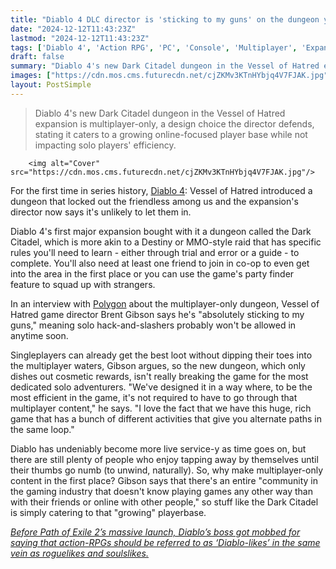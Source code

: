 ```yaml
---
title: "Diablo 4 DLC director is 'sticking to my guns' on the dungeon you can't enter unless you have friends"
date: "2024-12-12T11:43:23Z"
lastmod: "2024-12-12T11:43:23Z"
tags: ['Diablo 4', 'Action RPG', 'PC', 'Console', 'Multiplayer', 'Expansion', 'Vessel of Hatred', 'Dark Citadel']
draft: false
summary: "Diablo 4's new Dark Citadel dungeon in the Vessel of Hatred expansion is multiplayer-only, a design choice the director defends, stating it caters to a growing online-focused player base while not impacting solo players' efficiency."
images: ["https://cdn.mos.cms.futurecdn.net/cjZKMv3KTnHYbjq4V7FJAK.jpg"]
layout: PostSimple
---
```

> Diablo 4's new Dark Citadel dungeon in the Vessel of Hatred expansion is multiplayer-only, a design choice the director defends, stating it caters to a growing online-focused player base while not impacting solo players' efficiency.


        <img alt="Cover" src="https://cdn.mos.cms.futurecdn.net/cjZKMv3KTnHYbjq4V7FJAK.jpg"/>
        
For the first time in series history, [Diablo 4](https://www.gamesradar.com/diablo-4-guide/): Vessel of Hatred introduced a dungeon that locked out the friendless among us and the expansion's director now says it's unlikely to let them in. 

Diablo 4's first major expansion bought with it a dungeon called the Dark Citadel, which is more akin to a Destiny or MMO-style raid that has specific rules you'll need to learn - either through trial and error or a guide - to complete. You'll also need at least one friend to join in co-op to even get into the area in the first place or you can use the game's party finder feature to squad up with strangers.

In an interview with [Polygon](https://www.polygon.com/diablo/490542/diablo-4-dark-citadel-forced-multiplayer) about the multiplayer-only dungeon, Vessel of Hatred game director Brent Gibson says he's "absolutely sticking to my guns," meaning solo hack-and-slashers probably won't be allowed in anytime soon.

Singleplayers can already get the best loot without dipping their toes into the multiplayer waters, Gibson argues, so the new dungeon, which only dishes out cosmetic rewards, isn't really breaking the game for the most dedicated solo adventurers. "We've designed it in a way where, to be the most efficient in the game, it's not required to have to go through that multiplayer content," he says. "I love the fact that we have this huge, rich game that has a bunch of different activities that give you alternate paths in the same loop."

Diablo has undeniably become more live service-y as time goes on, but there are still plenty of people who enjoy tapping away by themselves until their thumbs go numb (to unwind, naturally). So, why make multiplayer-only content in the first place? Gibson says that there's an entire "community in the gaming industry that doesn't know playing games any other way than with their friends or online with other people," so stuff like the Dark Citadel is simply catering to that "growing" playerbase.

[<em>Before Path of Exile 2’s massive launch, Diablo’s boss got mobbed for saying that action-RPGs should be referred to as ‘Diablo-likes’ in the same vein as roguelikes and soulslikes.</em>](https://www.gamesradar.com/games/diablo/diablo-boss-gets-ratiod-for-saying-we-should-normalize-diablo-like-for-arpgs-that-follow-the-diablo-formula-much-like-souls-like-and-rogue-like/) 
        